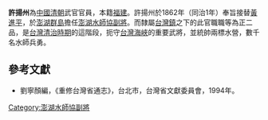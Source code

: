 '''許揚州'''為[[中國|中國]][[清朝|清朝]]武官官員，本籍[[福建|福建]]。許揚州於1862年（同治1年）奉旨接替[[黃進平|黃進平]]，於[[澎湖群島|澎湖群島]]擔任[[澎湖水師協|澎湖水師協]][[副將|副將]]。而隸屬[[台灣鎮|台灣鎮]]之下的此官職職等為正二品，是[[台灣清治時期|台灣清治時期]]的這階段，扼守[[台灣海峽|台灣海峽]]的重要武將，並統帥兩標水營，數千名水師兵勇。
{{start box}}
{{s-before|[[黃進平|黃進平]]}}
{{s-title|[[澎湖水師協|澎湖水師協]][[副將|副將]]|1862年上任}}
{{s-after|[[陳國銓|陳國銓]]}}
{{end box}}

==參考文獻==
*劉寧顏編，《重修台灣省通志》，台北市，台灣省文獻委員會，1994年。

[[Category:澎湖水師協副將|Category:澎湖水師協副將]]